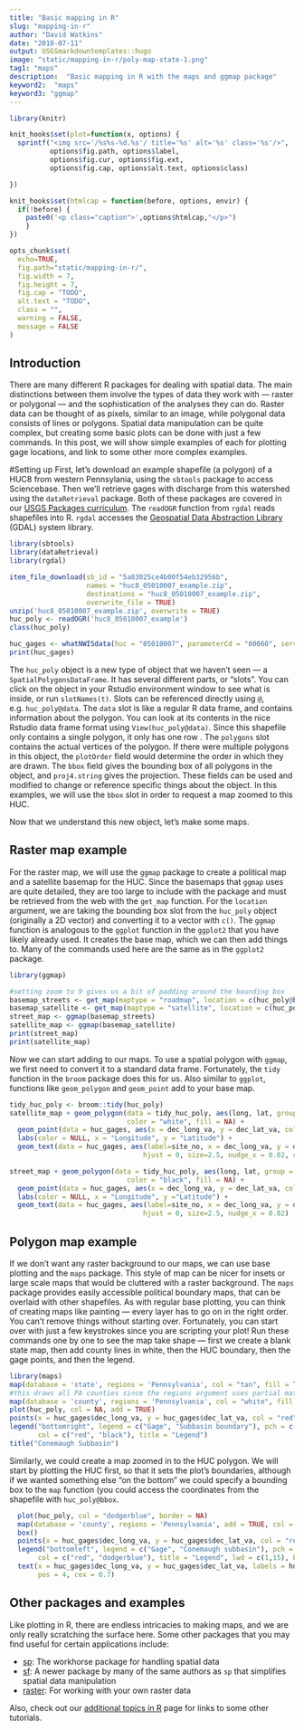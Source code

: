 ```yaml
---
title: "Basic mapping in R"
slug: "mapping-in-r"
author: "David Watkins"
date: "2018-07-11"
output: USGSmarkdowntemplates::hugo
image: "static/mapping-in-r/poly-map-state-1.png"
tag1: "maps"
description:  "Basic mapping in R with the maps and ggmap package"
keyword2:  "maps"
keyword3: "ggmap"
---
```

```r
library(knitr)

knit_hooks$set(plot=function(x, options) {
  sprintf("<img src='/%s%s-%d.%s'/ title='%s' alt='%s' class='%s'/>",
          options$fig.path, options$label,
          options$fig.cur, options$fig.ext,
          options$fig.cap, options$alt.text, options$class)

})

knit_hooks$set(htmlcap = function(before, options, envir) {
  if(!before) {
    paste0('<p class="caption">',options$htmlcap,"</p>")
    }
})

opts_chunk$set(
  echo=TRUE,
  fig.path="static/mapping-in-r/",
  fig.width = 7,
  fig.height = 7,
  fig.cap = "TODO",
  alt.text = "TODO",
  class = "",
  warning = FALSE,
  message = FALSE
)
```
## Introduction

There are many different R packages for dealing with spatial data. The main distinctions between them involve the types of data they work with --- raster or polygonal --- and the sophistication of the analyses they can do.  Raster data can be thought of as pixels, similar to an image, while polygonal data consists of lines or polygons.  Spatial data manipulation can be quite complex, but creating some basic plots can be done with just a few commands. In this post, we will show simple examples of each for plotting gage locations, and link to some other more complex examples.

#Setting up
First, let's download an example shapefile (a polygon) of a HUC8 from western Pennsylania, using the `sbtools` package to access Sciencebase. Then we'll retrieve gages with discharge from this watershed using the `dataRetrieval` package.  Both of these packages are covered in our [USGS Packages curriculum](https://owi.usgs.gov/R/training-curriculum/usgs-packages/).  The `readOGR` function from `rgdal` reads shapefiles into R.  `rgdal` accesses the [Geospatial Data Abstraction Library](http://www.gdal.org/) (GDAL) system library.

```r
library(sbtools)
library(dataRetrieval)
library(rgdal)

item_file_download(sb_id = "5a83025ce4b00f54eb32956b", 
                   names = "huc8_05010007_example.zip", 
                   destinations = "huc8_05010007_example.zip", 
                   overwrite_file = TRUE)
unzip('huc8_05010007_example.zip', overwrite = TRUE)
huc_poly <- readOGR('huc8_05010007_example')
class(huc_poly)

huc_gages <- whatNWISdata(huc = "05010007", parameterCd = "00060", service="uv")
print(huc_gages)

```

The `huc_poly` object is a new type of object that we haven't seen --- a `SpatialPolygonsDataFrame`.  It has several different parts, or "slots".  You can click on the object in your Rstudio environment window to see what is inside, or run `slotNames(t)`.  Slots can be referenced directly using `@`, e.g. `huc_poly@data`.  The `data` slot is like a regular R data frame, and contains information about the polygon.  You can look at its contents in the nice Rstudio data frame format using `View(huc_poly@data)`.  Since this shapefile only contains a single polygon, it only has one row .  The `polygons` slot contains the actual vertices of the polygon.  If there were multiple polygons in this object, the `plotOrder` field would determine the order in which they are drawn.  The `bbox` field gives the bounding box of all polygons in the object, and `proj4.string` gives the projection.  These fields can be used and modified to change or reference specific things about the object.  In this examples, we will use the `bbox` slot in order to request a map zoomed to this HUC.

Now that we understand this new object, let's make some maps.

## Raster map example
For the raster map, we will use the `ggmap` package to create a political map and a satellite basemap for the HUC.  Since the basemaps that `ggmap` uses are quite detailed, they are too large to include with the package and must be retrieved from the web with the `get_map` function.  For the `location` argument, we are taking the bounding box slot from the `huc_poly` object (originally a 2D vector) and converting it to a vector with `c()`.   The `ggmap` function is analogous to the `ggplot` function in the `ggplot2` that you have likely already used.  It creates the base map, which we can then add things to.  Many of the commands used here are the same as in the `ggplot2` package.

```r
library(ggmap)

#setting zoom to 9 gives us a bit of padding around the bounding box
basemap_streets <- get_map(maptype = "roadmap", location = c(huc_poly@bbox), zoom = 9)
basemap_satellite <- get_map(maptype = "satellite", location = c(huc_poly@bbox), zoom = 9)
street_map <- ggmap(basemap_streets) 
satellite_map <- ggmap(basemap_satellite)
print(street_map)
print(satellite_map)
```

Now we can start adding to our maps.  To use a spatial polygon with `ggmap`, we first need to convert it to a standard data frame.  Fortunately, the `tidy` function in the `broom` package does this for us.  Also similar to `ggplot`, functions like `geom_polygon` and `geom_point` add to your base map.

```r
tidy_huc_poly <- broom::tidy(huc_poly)
satellite_map + geom_polygon(data = tidy_huc_poly, aes(long, lat, group = group),
                             color = "white", fill = NA) + 
  geom_point(data = huc_gages, aes(x = dec_long_va, y = dec_lat_va, color = "Gage")) + 
  labs(color = NULL, x = "Longitude", y = "Latitude") + 
  geom_text(data = huc_gages, aes(label=site_no, x = dec_long_va, y = dec_lat_va), 
                                 hjust = 0, size=2.5, nudge_x = 0.02, col = "yellow")

street_map + geom_polygon(data = tidy_huc_poly, aes(long, lat, group = group),
                             color = "black", fill = NA) + 
  geom_point(data = huc_gages, aes(x = dec_long_va, y = dec_lat_va, color = "Gage")) + 
  labs(color = NULL, x = "Longitude", y ="Latitude") + 
  geom_text(data = huc_gages, aes(label=site_no, x = dec_long_va, y = dec_lat_va), 
                                 hjust = 0, size=2.5, nudge_x = 0.02)
```

## Polygon map example
If we don't want any raster background to our maps, we can use base plotting and the `maps` package.  This style of map can be nicer for insets or large scale maps that would be cluttered with a raster background.  The `maps` package provides easily accessible political boundary maps, that can be overlaid with other shapefiles.  As with regular base plotting, you can think of creating maps like painting --- every layer has to go on in the right order.  You can't remove things without starting over.  Fortunately, you can start over with just a few keystrokes since you are scripting your plot!  Run these commands one by one to see the map take shape --- first we create a blank state map, then add county lines in white, then the HUC boundary, then the gage points, and then the legend.

```r
library(maps)
map(database = 'state', regions = 'Pennsylvania', col = "tan", fill = TRUE, border = NA)
#this draws all PA counties since the regions argument uses partial matching
map(database = 'county', regions = 'Pennsylvania', col = "white", fill = FALSE, add = TRUE)
plot(huc_poly, col = NA, add = TRUE)
points(x = huc_gages$dec_long_va, y = huc_gages$dec_lat_va, col = "red", pch = 19, cex = 0.7)
legend("bottomright", legend = c("Gage", "Subbasin boundary"), pch = c(19,NA), lty = c(NA, 1),
       col = c("red", "black"), title = "Legend")
title("Conemaugh Subbasin")


```

Similarly, we could create a map zoomed in to the HUC polygon.  We will start by plotting the HUC first, so that it sets the plot's boundaries, although if we wanted something else "on the bottom" we could specify a bounding box to the `map` function (you could access the coordinates from the shapefile with `huc_poly@bbox`.  

```r
  plot(huc_poly, col = "dodgerblue", border = NA)
  map(database = 'county', regions = 'Pennsylvania', add = TRUE, col = "lightgray")
  box()
  points(x = huc_gages$dec_long_va, y = huc_gages$dec_lat_va, col = "red", pch = 19, cex = 0.7)
  legend("bottomleft", legend = c("Gage", "Conemaugh subbasin"), pch = c(19,NA), lty = c(NA, 1),
       col = c("red", "dodgerblue"), title = "Legend", lwd = c(1,15), bg = "wheat")
  text(x = huc_gages$dec_long_va, y = huc_gages$dec_lat_va, labels = huc_gages$site_no,
       pos = 4, cex = 0.7)
```

## Other packages and examples
Like plotting in R, there are endless intricacies to making maps, and we are only really scratching the surface here.  Some other packages that you may find useful for certain applications include:

- [sp](https://cran.r-project.org/web/packages/sp/index.html): The workhorse package for handling spatial data 
- [sf](https://cran.r-project.org/web/packages/sf/index.html): A newer package by many of the same authors as `sp` that simplifies spatial data manipulation
- [raster](https://cran.r-project.org/web/packages/raster/index.html): For working with your own raster data
 
 
 Also, check out our [additional topics in R](https://owi.usgs.gov/R/training-curriculum/intro-curriculum/Additional/) page for links to some other tutorials.
